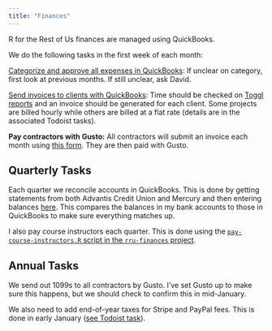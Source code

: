```yaml
---
title: "Finances"
---
```


R for the Rest of Us finances are managed using QuickBooks. 

We do the following tasks in the first week of each month: 

[Categorize and approve all expenses in QuickBooks](https://app.qbo.intuit.com/app/banking): If unclear on category, first look at previous months. If still unclear, ask David.

[Send invoices to clients with QuickBooks](https://app.qbo.intuit.com/app/invoices): Time should be checked on [Toggl reports](https://track.toggl.com/reports/summary/3434156/period/prevMonth) and an invoice should be generated for each client. Some projects are billed hourly while others are billed at a flat rate (details are in the associated Todoist tasks). 

**Pay contractors with Gusto:** All contractors will submit an invoice each month using [this form](https://forms.gle/GadwWgoAP7U937uA6). They are then paid with Gusto. 

## Quarterly Tasks

Each quarter we reconcile accounts in QuickBooks. This is done by getting statements from both Advantis Credit Union and Mercury and then entering balances [here](https://app.qbo.intuit.com/app/reconcile). This compares the balances in my bank accounts to those in QuickBooks to make sure everything matches up.

I also pay course instructors each quarter. This is done using the [`pay-course-instructors.R` script in the `rru-finances` project](https://github.com/rfortherestofus/rru-finances/blob/main/pay-course-instructors.R).

## Annual Tasks

We send out 1099s to all contractors by Gusto. I've set Gusto up to make sure this happens, but we should check to confirm this in mid-January.

We also need to add end-of-year taxes for Stripe and PayPal fees. This is done in early January ([see Todoist task](https://app.todoist.com/app/task/add-pay-pal-stripe-end-of-year-taxes-6JjPf5McMG2qG3c4)).